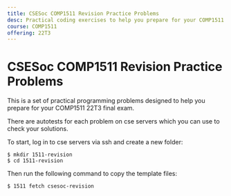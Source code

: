 ```yaml
---
title: CSESoc COMP1511 Revision Practice Problems
desc: Practical coding exercises to help you prepare for your COMP1511 22T3 final exam 😄
course: COMP1511
offering: 22T3
---
```


# CSESoc COMP1511 Revision Practice Problems

This is a set of practical programming problems designed to help you prepare for your COMP1511 22T3 final exam.

There are autotests for each problem on cse servers which you can use to check your solutions.

To start, log in to cse servers via ssh and create a new folder:

```bash:~
$ mkdir 1511-revision
$ cd 1511-revision
```

Then run the following command to copy the template files:

```bash:~/1511-revision
$ 1511 fetch csesoc-revision
```
